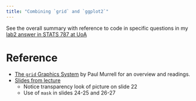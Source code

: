```yaml
---
title: "Combining `grid` and `ggplot2`"
---
```


See the overall summary with reference to code in specific questions in my [lab2 answer in STATS 787 at UoA](https://mathiaslj.github.io/stats787uoa-data-visualisation/labs/lab2_answer.html#overall-summary)

# Reference

- [The `grid` Graphics System](https://www.stat.auckland.ac.nz/~paul/stats787/2025/Topics/grid.html) by Paul Murrell for an overview and readings.
- [Slides from lecture](https://www.stat.auckland.ac.nz/~paul/stats787/2025/Slides/grid-slides.html#/)
  - Notice transparency look of picture on slide 22
  - Use of `mask` in slides 24-25 and 26-27